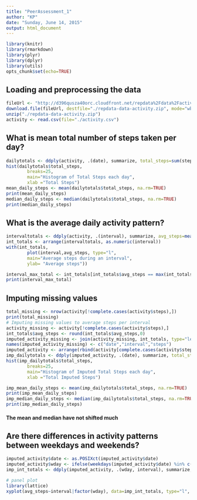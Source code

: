 ```yaml
---
title: "PeerAssessment_1"
author: "KP"
date: "Sunday, June 14, 2015"
output: html_document
---
```


```r
library(knitr)
library(rmarkdown)
library(plyr)
library(dplyr)
library(utils)
opts_chunk$set(echo=TRUE)
```

## Loading and preprocessing the data
```r
fileUrl <- "http://d396qusza40orc.cloudfront.net/repdata%2Fdata%2Factivity.zip"
download.file(fileUrl, destfile="./repdata-data-activity.zip", mode="wb")
unzip("./repdata-data-activity.zip")
activity <- read.csv(file="./activity.csv")
```

## What is mean total number of steps taken per day?
```r
dailytotals <- ddply(activity, .(date), summarize, total_steps=sum(steps))
hist(dailytotals$total_steps, 
        breaks=25, 
        main="Histogram of Total Steps each day",
        xlab ="Total Steps")
mean_daily_steps <- mean(dailytotals$total_steps, na.rm=TRUE)
print(mean_daily_steps)
median_daily_steps <- median(dailytotals$total_steps, na.rm=TRUE)
print(median_daily_steps)
```

## What is the average daily activity pattern?
```r
intervaltotals <- ddply(activity, .(interval), summarize, avg_steps=mean(steps, na.rm=TRUE))
int_totals <- arrange(intervaltotals, as.numeric(interval))
with(int_totals, 
        plot(interval,avg_steps, type="l",
        main="Average steps during an interval",
        ylab= "Average steps"))

interval_max_total <- int_totals[int_totals$avg_steps == max(int_totals$avg_steps),1]
print(interval_max_total)
```

## Imputing missing values
```r
total_missing <- nrow(activity[!complete.cases(activity$steps),])
print(total_missing)
# Imputing missing values to average steps per interval
activity_missing <- activity[!complete.cases(activity$steps),]
int_totals$avg_steps <- round(int_totals$avg_steps,0)
imputed_activity_missing <- join(activity_missing, int_totals, type="left")[, 2:4]
names(imputed_activity_missing) <- c("date","interval","steps")
imputed_activity <- arrange(rbind(activity[complete.cases(activity$steps),], imputed_activity_missing), date, interval)
imp_dailytotals <- ddply(imputed_activity, .(date), summarize, total_steps=sum(steps))
hist(imp_dailytotals$total_steps, 
        breaks=25, 
        main="Histogram of Imputed Total Steps each day",
        xlab ="Total Imputed Steps")

imp_mean_daily_steps <- mean(imp_dailytotals$total_steps, na.rm=TRUE)
print(imp_mean_daily_steps)
imp_median_daily_steps <- median(imp_dailytotals$total_steps, na.rm=TRUE)
print(imp_median_daily_steps)
```
#### The mean and median have not shifted much

## Are there differences in activity patterns between weekdays and weekends?
```r
imputed_activity$date <- as.POSIXct(imputed_activity$date)
imputed_activity$wday <- ifelse(weekdays(imputed_activity$date) %in% c("Sunday", "Saturday"), "weekend", "weekday")
imp_int_totals <- ddply(imputed_activity, .(wday, interval), summarize, avg_steps=mean(steps))

# panel plot
library(lattice)
xyplot(avg_steps~interval|factor(wday), data=imp_int_totals, type="l", layout=c(1,2), ylab="Number of steps")
```
 

